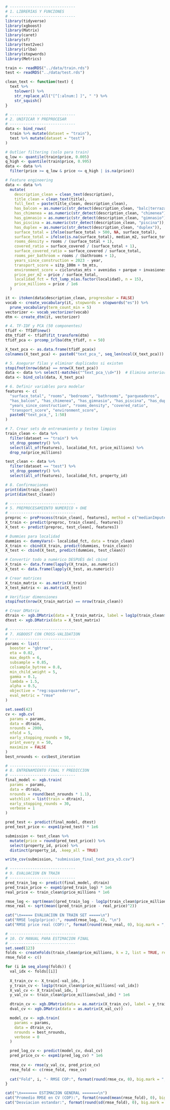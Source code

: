 ```r
# -----------------------------
# 1. LIBRERIAS Y FUNCIONES
# -----------------------------
library(tidyverse)
library(xgboost)
library(Matrix)
library(caret)
library(sf)
library(text2vec)
library(irlba)
library(stopwords)
library(Metrics)

train <- readRDS("../data/train.rds")
test <- readRDS("../data/test.rds")

clean_text <- function(text) {
  text %>%
    tolower() %>%
    str_replace_all("[^[:alnum:] ]", " ") %>%
    str_squish()
}

# -----------------------------
# 2. UNIFICAR Y PREPROCESAR
# -----------------------------
data <- bind_rows(
  train %>% mutate(dataset = "train"),
  test %>% mutate(dataset = "test")
)

# Outlier filtering (solo para train)
q_low <- quantile(train$price, 0.005)
q_high <- quantile(train$price, 0.995)
data <- data %>%
  filter(price >= q_low & price <= q_high | is.na(price))

# Feature engineering
data <- data %>%
  mutate(
    description_clean = clean_text(description),
    title_clean = clean_text(title),
    full_text = paste(title_clean, description_clean),
    has_balcon = as.numeric(str_detect(description_clean, "balc|terraza")),
    has_chimenea = as.numeric(str_detect(description_clean, "chimenea")),
    has_gimnasio = as.numeric(str_detect(description_clean, "gimnasio")),
    has_piscina = as.numeric(str_detect(description_clean, "piscina")),
    has_duplex = as.numeric(str_detect(description_clean, "duplex")),
    surface_total = ifelse(surface_total > 500, NA, surface_total),
    surface_total = ifelse(is.na(surface_total), median_m2, surface_total),
    rooms_density = rooms / (surface_total + 1),
    covered_ratio = surface_covered / (surface_total + 1),
    surface_covered_ratio = surface_covered / surface_total,
    rooms_per_bathroom = rooms / (bathrooms + 1),
    years_since_construction = 2023 - year,
    transport_score = sitp_100m + tm_mts,
    environment_score = ciclorutas_mts + avenidas + parque + invasiones_100m,
    price_per_m2 = price / surface_total,
    localidad_fct = fct_lump_n(as.factor(localidad), n = 15),
    price_millions = price / 1e6
  )

```

```r
it <- itoken(data$description_clean, progressbar = FALSE)
vocab <- create_vocabulary(it, stopwords = stopwords("es")) %>%
  prune_vocabulary(term_count_min = 5)
vectorizer <- vocab_vectorizer(vocab)
dtm <- create_dtm(it, vectorizer)

# 4. TF-IDF y PCA (50 componentes)
tfidf <- TfIdf$new()
dtm_tfidf <- tfidf$fit_transform(dtm)
tfidf_pca <- prcomp_irlba(dtm_tfidf, n = 50)

X_text_pca <- as.data.frame(tfidf_pca$x)
colnames(X_text_pca) <- paste0("text_pca_", seq_len(ncol(X_text_pca)))

# 5. Asegurar filas y eliminar duplicados si existen
stopifnot(nrow(data) == nrow(X_text_pca))
data <- data %>% select(-matches("^text_pca_\\d+"))  # Elimina anteriores si estaban
data <- bind_cols(data, X_text_pca)

# 6. Definir variables para modelar
features <- c(
  "surface_total", "rooms", "bedrooms", "bathrooms", "parqueaderos",
  "has_balcon", "has_chimenea", "has_gimnasio", "has_piscina", "has_duplex",
  "years_since_construction", "rooms_density", "covered_ratio",
  "transport_score", "environment_score",
  paste0("text_pca_", 1:50)
)

# 7. Crear sets de entrenamiento y testeo limpios
train_clean <- data %>%
  filter(dataset == "train") %>%
  st_drop_geometry() %>%
  select(all_of(features), localidad_fct, price_millions) %>%
  drop_na(price_millions)

test_clean <- data %>%
  filter(dataset == "test") %>%
  st_drop_geometry() %>%
  select(all_of(features), localidad_fct, property_id)

# 8. Confirmaciones
print(dim(train_clean))
print(dim(test_clean))
```
```r
# -----------------------------
# 5. PREPROCESAMIENTO NUMERICO + OHE
# -----------------------------
preproc <- preProcess(train_clean[, features], method = c("medianImpute", "center", "scale", "YeoJohnson"))
X_train <- predict(preproc, train_clean[, features])
X_test <- predict(preproc, test_clean[, features])

# Dummies para localidad
dummies <- dummyVars(~ localidad_fct, data = train_clean)
X_train <- cbind(X_train, predict(dummies, train_clean))
X_test <- cbind(X_test, predict(dummies, test_clean))

# Convertir todo a numérico DESPUÉS del cbind
X_train <- data.frame(lapply(X_train, as.numeric))
X_test <- data.frame(lapply(X_test, as.numeric))

# Crear matrices
X_train_matrix <- as.matrix(X_train)
X_test_matrix <- as.matrix(X_test)

# Verificar dimensiones
stopifnot(nrow(X_train_matrix) == nrow(train_clean))

# Crear DMatrix
dtrain <- xgb.DMatrix(data = X_train_matrix, label = log1p(train_clean$price_millions))
dtest <- xgb.DMatrix(data = X_test_matrix)

```

```r
# -----------------------------
# 7. XGBOOST CON CROSS-VALIDATION
# -----------------------------
params <- list(
  booster = "gbtree",
  eta = 0.02,
  max_depth = 6,
  subsample = 0.85,
  colsample_bytree = 0.8,
  min_child_weight = 5,
  gamma = 0.1,
  lambda = 1.5,
  alpha = 0.5,
  objective = "reg:squarederror",
  eval_metric = "rmse"
)

set.seed(42)
cv <- xgb.cv(
  params = params,
  data = dtrain,
  nrounds = 2000,
  nfold = 5,
  early_stopping_rounds = 50,
  print_every_n = 50,
  maximize = FALSE
)
best_nrounds <- cv$best_iteration

# -----------------------------
# 8. ENTRENAMIENTO FINAL Y PREDICCION
# -----------------------------
final_model <- xgb.train(
  params = params,
  data = dtrain,
  nrounds = round(best_nrounds * 1.1),
  watchlist = list(train = dtrain),
  early_stopping_rounds = 30,
  verbose = 1
)

pred_test <- predict(final_model, dtest)
pred_test_price <- expm1(pred_test) * 1e6

submission <- test_clean %>%
  mutate(price = round(pred_test_price)) %>%
  select(property_id, price) %>%
  distinct(property_id, .keep_all = TRUE)

write_csv(submission, "submission_final_text_pca_v3.csv")
```

```r
# -----------------------------
# 9. EVALUACION EN TRAIN
# -----------------------------
pred_train_log <- predict(final_model, dtrain)
pred_train_price <- expm1(pred_train_log) * 1e6
real_price <- train_clean$price_millions * 1e6

rmse_log <- sqrt(mean((pred_train_log - log1p(train_clean$price_millions))^2))
rmse_real <- sqrt(mean((pred_train_price - real_price)^2))

cat("\n===== EVALUACION EN TRAIN SET =====\n")
cat("RMSE log1p(price):", round(rmse_log, 4), "\n")
cat("RMSE price real (COP):", format(round(rmse_real, 0), big.mark = ","), "\n")

# -----------------------------
# 10. CV MANUAL PARA ESTIMACION FINAL
# -----------------------------
set.seed(123)
folds <- createFolds(train_clean$price_millions, k = 2, list = TRUE, returnTrain = FALSE)
rmse_fold <- c()

for (i in seq_along(folds)) {
  val_idx <- folds[[i]]
  
  X_train_cv <- X_train[-val_idx, ]
  y_train_cv <- log1p(train_clean$price_millions[-val_idx])
  X_val_cv <- X_train[val_idx, ]
  y_val_cv <- train_clean$price_millions[val_idx] * 1e6

  dtrain_cv <- xgb.DMatrix(data = as.matrix(X_train_cv), label = y_train_cv)
  dval_cv <- xgb.DMatrix(data = as.matrix(X_val_cv))

  model_cv <- xgb.train(
    params = params,
    data = dtrain_cv,
    nrounds = best_nrounds,
    verbose = 0
  )

  pred_log_cv <- predict(model_cv, dval_cv)
  pred_price_cv <- expm1(pred_log_cv) * 1e6
  
  rmse_cv <- rmse(y_val_cv, pred_price_cv)
  rmse_fold <- c(rmse_fold, rmse_cv)
  
  cat("Fold", i, "- RMSE COP:", format(round(rmse_cv, 0), big.mark = ","), "\n")
}

cat("\n======= ESTIMACION GENERAL =======\n")
cat("Promedio RMSE en CV (COP):", format(round(mean(rmse_fold), 0), big.mark = ","), "\n")
cat("Desviacion estandar:", format(round(sd(rmse_fold), 0), big.mark = ","), "\n")
```

